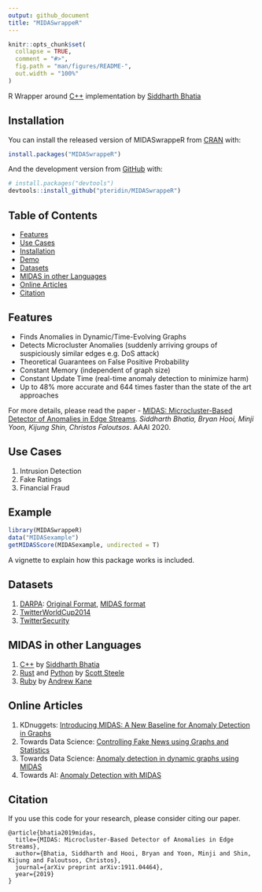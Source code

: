 ```yaml
---
output: github_document
title: "MIDASwrappeR"
---
```


<!-- README.md is generated from README.Rmd. Please edit that file -->

```r
knitr::opts_chunk$set(
  collapse = TRUE,
  comment = "#>",
  fig.path = "man/figures/README-",
  out.width = "100%"
)
```

<!-- badges: start -->
<!-- badges: end -->

R Wrapper around [C++](https://github.com/bhatiasiddharth/MIDAS) implementation  by [Siddharth Bhatia](https://github.com/bhatiasiddharth)

## Installation

You can install the released version of MIDASwrappeR from [CRAN](https://CRAN.R-project.org) with:

``` r
install.packages("MIDASwrappeR")
```

And the development version from [GitHub](https://github.com/) with:

``` r
# install.packages("devtools")
devtools::install_github("pteridin/MIDASwrappeR")
```

## Table of Contents
- [Features](#features)
- [Use Cases](#use-cases)
- [Installation](#getting-started)
- [Demo](#demo)
- [Datasets](#datasets)
- [MIDAS in other Languages](#midas-in-other-languages)
- [Online Articles](#online-articles)
- [Citation](#citation)


## Features
- Finds Anomalies in Dynamic/Time-Evolving Graphs
- Detects Microcluster Anomalies (suddenly arriving groups of suspiciously similar edges e.g. DoS attack)
- Theoretical Guarantees on False Positive Probability
- Constant Memory (independent of graph size)
- Constant Update Time (real-time anomaly detection to minimize harm)
- Up to 48% more accurate and 644 times faster than the state of the art approaches

For more details, please read the paper - [MIDAS: Microcluster-Based Detector of Anomalies in Edge Streams](https://www.comp.nus.edu.sg/~sbhatia/assets/pdf/midas.pdf). *Siddharth Bhatia, Bryan Hooi, Minji Yoon, Kijung Shin, Christos Faloutsos*. AAAI 2020.

## Use Cases
1. Intrusion Detection
2. Fake Ratings
3. Financial Fraud

## Example
```r
library(MIDASwrappeR)
data("MIDASexample")
getMIDASScore(MIDASexample, undirected = T)
```
A vignette to explain how this package works is included. 

## Datasets
1. [DARPA](https://www.ll.mit.edu/r-d/datasets/1998-darpa-intrusion-detection-evaluation-dataset): [Original Format](https://www.comp.nus.edu.sg/~sbhatia/assets/datasets/darpa_original.csv), [MIDAS format](https://www.comp.nus.edu.sg/~sbhatia/assets/datasets/darpa_midas.csv)
2. [TwitterWorldCup2014](http://odds.cs.stonybrook.edu/twitterworldcup2014-dataset)
3. [TwitterSecurity](http://odds.cs.stonybrook.edu/twittersecurity-dataset)

## MIDAS in other Languages
1. [C++](https://github.com/bhatiasiddharth/MIDAS) by [Siddharth Bhatia](https://github.com/bhatiasiddharth)
2. [Rust](https://github.com/scooter-dangle/midas_rs) and [Python](https://github.com/scooter-dangle/midas_rs/tree/master/python) by [Scott Steele](https://github.com/scooter-dangle)
3. [Ruby](https://github.com/ankane/midas) by [Andrew Kane](https://github.com/ankane)

## Online Articles
1. KDnuggets: [Introducing MIDAS: A New Baseline for Anomaly Detection in Graphs](https://www.kdnuggets.com/2020/04/midas-new-baseline-anomaly-detection-graphs.html)
1. Towards Data Science: [Controlling Fake News using Graphs and Statistics](https://towardsdatascience.com/controlling-fake-news-using-graphs-and-statistics-31ed116a986f)
2. Towards Data Science: [Anomaly detection in dynamic graphs using MIDAS](https://towardsdatascience.com/anomaly-detection-in-dynamic-graphs-using-midas-e4f8d0b1db45)
3. Towards AI: [Anomaly Detection with MIDAS](https://medium.com/towards-artificial-intelligence/anomaly-detection-with-midas-2735a2e6dce8)

## Citation
If you use this code for your research, please consider citing our paper.

```markup
@article{bhatia2019midas,
  title={MIDAS: Microcluster-Based Detector of Anomalies in Edge Streams},
  author={Bhatia, Siddharth and Hooi, Bryan and Yoon, Minji and Shin, Kijung and Faloutsos, Christos},
  journal={arXiv preprint arXiv:1911.04464},
  year={2019}
}
```
